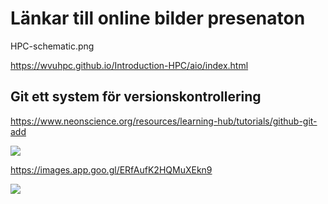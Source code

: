 # Länkar till online bilder presenaton

HPC-schematic.png

<https://wvuhpc.github.io/Introduction-HPC/aio/index.html>

## Git ett system för versionskontrollering

<https://www.neonscience.org/resources/learning-hub/tutorials/github-git-add>

![](images\git_1.png)

<https://images.app.goo.gl/ERfAufK2HQMuXEkn9>

![](images\github_1.png)
